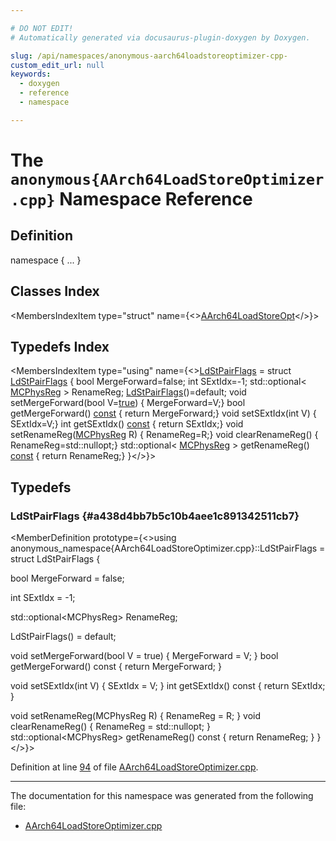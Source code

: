 ```yaml
---

# DO NOT EDIT!
# Automatically generated via docusaurus-plugin-doxygen by Doxygen.

slug: /api/namespaces/anonymous-aarch64loadstoreoptimizer-cpp-
custom_edit_url: null
keywords:
  - doxygen
  - reference
  - namespace

---
```





# The `anonymous{AArch64LoadStoreOptimizer.cpp}` Namespace Reference

<DoxygenPage pluginConfig={pluginConfig}>



## Definition

<CodeBlock>namespace &#123; ... &#125;</CodeBlock>

## Classes Index

<MembersIndex>

<MembersIndexItem
  type="struct"
  name={<><a href="/docs/api/structs/anonymous-namespace-aarch64loadstoreoptimizer-cpp-/aarch64loadstoreopt">AArch64LoadStoreOpt</a></>}>
</MembersIndexItem>

</MembersIndex>

## Typedefs Index

<MembersIndex>

<MembersIndexItem
  type="using"
  name={<><a href="#a438d4bb7b5c10b4aee1c891342511cb7">LdStPairFlags</a> = struct <a href="#a438d4bb7b5c10b4aee1c891342511cb7">LdStPairFlags</a> &#123; bool MergeForward=false; int SExtIdx=-1; std::optional&lt; <a href="/docs/api/namespaces/llvm/#aad72cfbb210808985a9dc19f4e5d8542">MCPhysReg</a> &gt; RenameReg; <a href="#a438d4bb7b5c10b4aee1c891342511cb7">LdStPairFlags</a>()=default; void setMergeForward(bool V=<a href="/docs/api/files/lib/lib/analysis/basicaliasanalysis-cpp/#af6d5cafbdfc5313e65d990120021a3ec">true</a>) &#123; MergeForward=V;&#125; bool getMergeForward() <a href="/docs/api/files/lib/lib/target/lib/target/aarch64/aarch64promoteconstant-cpp/#a90f8350fecae261c25be85d38b451bff">const</a> &#123; return MergeForward;&#125; void setSExtIdx(int V) &#123; SExtIdx=V;&#125; int getSExtIdx() <a href="/docs/api/files/lib/lib/target/lib/target/aarch64/aarch64promoteconstant-cpp/#a90f8350fecae261c25be85d38b451bff">const</a> &#123; return SExtIdx;&#125; void setRenameReg(<a href="/docs/api/namespaces/llvm/#aad72cfbb210808985a9dc19f4e5d8542">MCPhysReg</a> R) &#123; RenameReg=R;&#125; void clearRenameReg() &#123; RenameReg=std::nullopt;&#125; std::optional&lt; <a href="/docs/api/namespaces/llvm/#aad72cfbb210808985a9dc19f4e5d8542">MCPhysReg</a> &gt; getRenameReg() <a href="/docs/api/files/lib/lib/target/lib/target/aarch64/aarch64promoteconstant-cpp/#a90f8350fecae261c25be85d38b451bff">const</a> &#123; return RenameReg;&#125; &#125;</>}>
</MembersIndexItem>

</MembersIndex>


<SectionDefinition>

## Typedefs

### LdStPairFlags {#a438d4bb7b5c10b4aee1c891342511cb7}

<MemberDefinition
  prototype={<>using anonymous&#95;namespace&#123;AArch64LoadStoreOptimizer.cpp&#125;::LdStPairFlags =  struct LdStPairFlags &#123;
  
  
  
  bool MergeForward = false;

  
  
  
  
  int SExtIdx = -1;

  
  
  
  std::optional&lt;MCPhysReg&gt; RenameReg;

  LdStPairFlags() = default;

  void setMergeForward(bool V = true) &#123; MergeForward = V; &#125;
  bool getMergeForward() const &#123; return MergeForward; &#125;

  void setSExtIdx(int V) &#123; SExtIdx = V; &#125;
  int getSExtIdx() const &#123; return SExtIdx; &#125;

  void setRenameReg(MCPhysReg R) &#123; RenameReg = R; &#125;
  void clearRenameReg() &#123; RenameReg = std::nullopt; &#125;
  std::optional&lt;MCPhysReg&gt; getRenameReg() const &#123; return RenameReg; &#125;
&#125;</>}>

Definition at line <a href="/docs/api/files/lib/lib/target/lib/target/aarch64/aarch64loadstoreoptimizer-cpp/#l00094">94</a> of file <a href="/docs/api/files/lib/lib/target/lib/target/aarch64/aarch64loadstoreoptimizer-cpp">AArch64LoadStoreOptimizer.cpp</a>.
</MemberDefinition>

</SectionDefinition>

<hr/>

The documentation for this namespace was generated from the following file:

<ul>
<li><a href="/docs/api/files/lib/lib/target/lib/target/aarch64/aarch64loadstoreoptimizer-cpp">AArch64LoadStoreOptimizer.cpp</a></li>
</ul>

</DoxygenPage>
